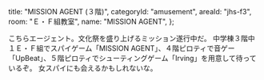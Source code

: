 
  title: "MISSION AGENT (３階)",
  categoryId: "amusement",
  areaId: "jhs-f3",
  room: "Ｅ・Ｆ組教室",
  name: "MISSION AGENT",
};

こちらエージェント。文化祭を盛り上げるミッション遂行中だ。
中学棟３階中１Ｅ・Ｆ組でスパイゲーム「MISSION AGENT」、<Link href="/map/jhs-f4">４階</Link>ピロティで音ゲー「UpBeat」、<Link href="/map/jhs-f5">５階</Link>ピロティでシューティングゲーム「Irving」を用意して待っているぞ。
女スパイにも会えるかもしれないな。
